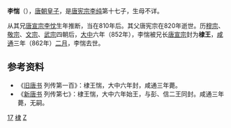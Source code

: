 '''李惴'''（{{bd|810年代|？|862年||catIdx=L}}），[[唐朝|唐朝]][[皇子|皇子]]，是[[唐宪宗|唐宪宗李纯]]第十七子，生母不详。

从其兄[[唐宣宗|唐宣宗李忱]]生年推断，当在810年后。其父唐宪宗在820年逝世。历[[唐穆宗|穆宗]]、[[唐敬宗|敬宗]]、[[唐文宗|文宗]]、[[唐武宗|武宗]]四朝后，[[大中_(唐朝)|大中]]六年（852年），李惴被兄长[[唐宣宗|唐宣宗]]封为'''棣王'''，[[咸通|咸通]]三年（862年）[[二月|二月]]，李惴去世。

== 参考资料 ==
*《[[旧唐书|旧唐书]] 列传第一百》：棣王惴，大中六年封，咸通三年薨。
*《[[新唐书|新唐书]] 列传第七》：棣王惴，大中六年始王，与彭、信二王同封。咸通三年薨，无嗣。

[[Category:唐宪宗皇子|17]]
[[Category:唐朝宗室国王|棣]]
[[Category:李姓|Z]]